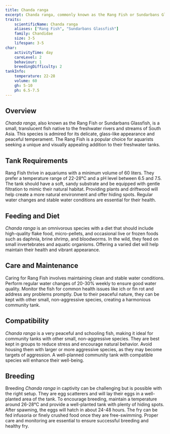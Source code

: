 ```yaml
---
title: Chanda ranga
excerpt: Chanda ranga, commonly known as the Rang Fish or Sundarbans Glassfish, is a small and delicate freshwater fish from South Asia, valued for its translucent body and peaceful nature.
traits:
    scientificName: Chanda ranga
    aliases: ["Rang Fish", "Sundarbans Glassfish"]
    family: Chandidae
    size: 3-5
    lifespan: 3-5
char:
    activityTime: day
    careLevel: 2
    behaviour: 1
    breedingDifficulty: 2
tankInfo:
    temperature: 22-28
    volume: 60
    gh: 5-10
    ph: 6.5-7.5
---
```


## Overview
*Chanda ranga*, also known as the Rang Fish or Sundarbans Glassfish, is a small, translucent fish native to the freshwater rivers and streams of South Asia. This species is admired for its delicate, glass-like appearance and peaceful temperament. The Rang Fish is a popular choice for aquarists seeking a unique and visually appealing addition to their freshwater tanks.

## Tank Requirements
Rang Fish thrive in aquariums with a minimum volume of 60 liters. They prefer a temperature range of 22-28°C and a pH level between 6.5 and 7.5. The tank should have a soft, sandy substrate and be equipped with gentle filtration to mimic their natural habitat. Providing plants and driftwood will help create a more natural environment and offer hiding spots. Regular water changes and stable water conditions are essential for their health.

## Feeding and Diet
*Chanda ranga* is an omnivorous species with a diet that should include high-quality flake food, micro-pellets, and occasional live or frozen foods such as daphnia, brine shrimp, and bloodworms. In the wild, they feed on small invertebrates and aquatic organisms. Offering a varied diet will help maintain their health and vibrant appearance.

## Care and Maintenance
Caring for Rang Fish involves maintaining clean and stable water conditions. Perform regular water changes of 20-30% weekly to ensure good water quality. Monitor the fish for common health issues like ich or fin rot and address any problems promptly. Due to their peaceful nature, they can be kept with other small, non-aggressive species, creating a harmonious community tank.

## Compatibility
*Chanda ranga* is a very peaceful and schooling fish, making it ideal for community tanks with other small, non-aggressive species. They are best kept in groups to reduce stress and encourage natural behavior. Avoid housing them with larger or more aggressive species, as they may become targets of aggression. A well-planned community tank with compatible species will enhance their well-being.

## Breeding
Breeding *Chanda ranga* in captivity can be challenging but is possible with the right setup. They are egg scatterers and will lay their eggs in a well-planted area of the tank. To encourage breeding, maintain a temperature around 26-28°C and provide a well-planted tank with plenty of hiding spots. After spawning, the eggs will hatch in about 24-48 hours. The fry can be fed infusoria or finely crushed food once they are free-swimming. Proper care and monitoring are essential to ensure successful breeding and healthy fry.
